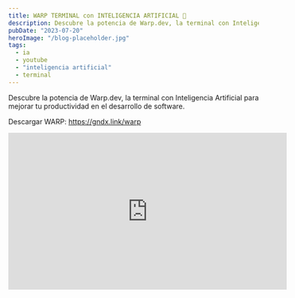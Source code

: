 ```yaml
---
title: WARP TERMINAL con INTELIGENCIA ARTIFICIAL 🤖
description: Descubre la potencia de Warp.dev, la terminal con Inteligencia Artificial para mejorar tu productividad en el desarrollo de software.
pubDate: "2023-07-20"
heroImage: "/blog-placeholder.jpg"
tags:
  - ia
  - youtube
  - "inteligencia artificial"
  - terminal
---
```


Descubre la potencia de Warp.dev, la terminal con Inteligencia Artificial para mejorar tu productividad en el desarrollo de software.

Descargar WARP: <a href="https://gndx.link/warp" target="_blank">https://gndx.link/warp</a>

<div class="video-wrapper">
  <iframe
    width="560"
    height="315"
    src="https://www.youtube.com/embed/c78jNxcVKJY"
    title="YouTube video player"
    frameborder="0"
    allow="accelerometer; autoplay; clipboard-write; encrypted-media; gyroscope; picture-in-picture; web-share"
    allowfullscreen
  ></iframe>
</div>
